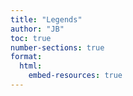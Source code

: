 ```yaml
---
title: "Legends"
author: "JB"
toc: true
number-sections: true
format: 
  html:
    embed-resources: true
---
```

